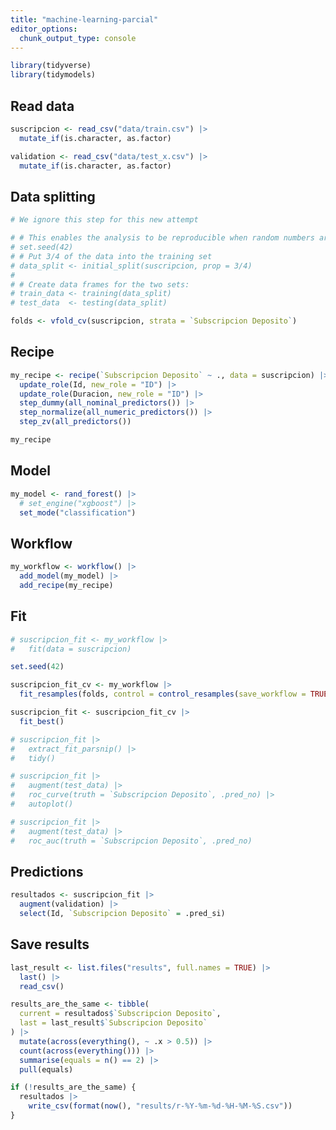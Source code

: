 ```yaml
---
title: "machine-learning-parcial"
editor_options: 
  chunk_output_type: console
---
```


```r
library(tidyverse)
library(tidymodels)
```

## Read data

```r
suscripcion <- read_csv("data/train.csv") |> 
  mutate_if(is.character, as.factor)

validation <- read_csv("data/test_x.csv") |> 
  mutate_if(is.character, as.factor)
```

## Data splitting

```r
# We ignore this step for this new attempt

# # This enables the analysis to be reproducible when random numbers are used
# set.seed(42)
# # Put 3/4 of the data into the training set
# data_split <- initial_split(suscripcion, prop = 3/4)
# 
# # Create data frames for the two sets:
# train_data <- training(data_split)
# test_data  <- testing(data_split)

folds <- vfold_cv(suscripcion, strata = `Subscripcion Deposito`)
```

## Recipe

```r
my_recipe <- recipe(`Subscripcion Deposito` ~ ., data = suscripcion) |> 
  update_role(Id, new_role = "ID") |> 
  update_role(Duracion, new_role = "ID") |>
  step_dummy(all_nominal_predictors()) |> 
  step_normalize(all_numeric_predictors()) |> 
  step_zv(all_predictors())

my_recipe
```

## Model

```r
my_model <- rand_forest() |> 
  # set_engine("xgboost") |> 
  set_mode("classification")
```

## Workflow

```r
my_workflow <- workflow() |> 
  add_model(my_model) |> 
  add_recipe(my_recipe)
```

## Fit

```r
# suscripcion_fit <- my_workflow |> 
#   fit(data = suscripcion)
```

```r
set.seed(42)

suscripcion_fit_cv <- my_workflow |> 
  fit_resamples(folds, control = control_resamples(save_workflow = TRUE))
```

```r
suscripcion_fit <- suscripcion_fit_cv |> 
  fit_best()
```

```r
# suscripcion_fit |> 
#   extract_fit_parsnip() |> 
#   tidy()
```

```r
# suscripcion_fit |> 
#   augment(test_data) |> 
#   roc_curve(truth = `Subscripcion Deposito`, .pred_no) |> 
#   autoplot()
```

```r
# suscripcion_fit |> 
#   augment(test_data) |> 
#   roc_auc(truth = `Subscripcion Deposito`, .pred_no)
```

## Predictions

```r
resultados <- suscripcion_fit |> 
  augment(validation) |> 
  select(Id, `Subscripcion Deposito` = .pred_si)
```

## Save results

```r
last_result <- list.files("results", full.names = TRUE) |> 
  last() |> 
  read_csv()
```

```r
results_are_the_same <- tibble(
  current = resultados$`Subscripcion Deposito`,
  last = last_result$`Subscripcion Deposito`
) |> 
  mutate(across(everything(), ~ .x > 0.5)) |> 
  count(across(everything())) |> 
  summarise(equals = n() == 2) |> 
  pull(equals)
```

```r
if (!results_are_the_same) {
  resultados |> 
    write_csv(format(now(), "results/r-%Y-%m-%d-%H-%M-%S.csv"))
}
```
